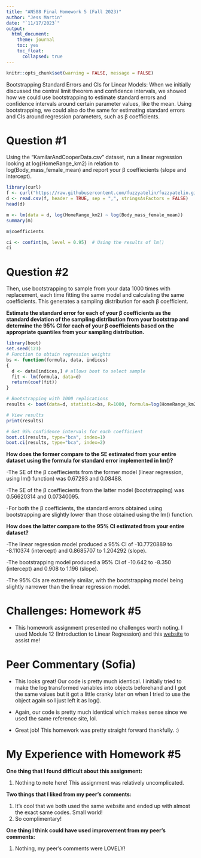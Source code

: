 ```yaml
---
title: "AN588 Final Homework 5 (Fall 2023)"
author: "Jess Martin"
date: "`11/17/2023`"
output: 
  html_document:
    theme: journal
    toc: yes
    toc_float:
      collapsed: true
---
```


```r
knitr::opts_chunk$set(warning = FALSE, message = FALSE) 
```

Bootstrapping Standard Errors and CIs for Linear Models: When we initially discussed the central limit theorem and confidence intervals, we showed how we could use bootstrapping to estimate standard errors and confidence intervals around certain parameter values, like the mean. Using bootstrapping, we could also do the same for estimating standard errors and CIs around regression parameters, such as β coefficients.

# Question #1 
Using the “KamilarAndCooperData.csv” dataset, run a linear regression looking at log(HomeRange_km2) in relation to log(Body_mass_female_mean) and report your β coeffiecients (slope and intercept).

```r
library(curl)
f <- curl("https://raw.githubusercontent.com/fuzzyatelin/fuzzyatelin.github.io/master/AN588_Fall23/KamilarAndCooperData.csv")
d <- read.csv(f, header = TRUE, sep = ",", stringsAsFactors = FALSE)
head(d)
```

```r
m <- lm(data = d, log(HomeRange_km2) ~ log(Body_mass_female_mean))
summary(m)
```

```r
m$coefficients
```

```r
ci <- confint(m, level = 0.95)  # Using the results of lm()
ci
```

# Question #2

Then, use bootstrapping to sample from your data 1000 times with replacement, each time fitting the same model and calculating the same coefficients. This generates a sampling distribution for each β coefficient.

**Estimate the standard error for each of your β coefficients as the standard deviation of the sampling distribution from your bootstrap and determine the 95% CI for each of your β coefficients based on the appropriate quantiles from your sampling distribution.**

```r
library(boot)
set.seed(123)
# Function to obtain regression weights
bs <- function(formula, data, indices)
{
  d <- data[indices,] # allows boot to select sample
  fit <- lm(formula, data=d)
  return(coef(fit))
}
```

```r
# Bootstrapping with 1000 replications
results <- boot(data=d, statistic=bs, R=1000, formula=log(HomeRange_km2) ~ log(Body_mass_female_mean))
```

```r
# View results
print(results)
```

```r
# Get 95% confidence intervals for each coefficient
boot.ci(results, type="bca", index=1)
boot.ci(results, type="bca", index=2)
```

**How does the former compare to the SE estimated from your entire dataset using the formula for standard error implemented in lm()?**

-The SE of the β coeffiecients from the former model (linear regression, using lm() function) was 0.67293 and 0.08488.

-The SE of the β coeffiecients from the latter model (bootstrapping) was 0.56620314 and 0.07340095.

-For both the β coefficients, the standard errors obtained using bootstrapping are slightly lower than those obtained using the lm() function.

**How does the latter compare to the 95% CI estimated from your entire dataset?**

-The linear regression model produced a 95% CI of -10.7720889 to -8.110374 (intercept) and 0.8685707 to 1.204292 (slope).

-The bootstrapping model produced a 95% CI of -10.642 to -8.350 (intercept) and 0.908 to 1.196 (slope).

-The 95% CIs are extremely similar, with the bootstrapping model being slightly narrower than the linear regression model.

# Challenges: Homework #5

* This homework assignment presented no challenges worth noting. I used Module 12 (Introduction to Linear Regression) and this [website](https://www.statmethods.net/advstats/bootstrapping.html) to assist me!

# Peer Commentary (Sofia)

* This looks great! Our code is pretty much identical. I initially tried to make the log transformed variables into objects beforehand and I got the same values but it got a little cranky later on when I tried to use the object again so I just left it as log().

* Again, our code is pretty much identical which makes sense since we used the same reference site, lol. 

* Great job! This homework was pretty straight forward thankfully. :)

# My Experience with Homework #5

**One thing that I found difficult about this assignment:**

1. Nothing to note here! This assignment was relatively uncomplicated.

**Two things that I liked from my peer's comments:**

1. It's cool that we both used the same website and ended up with almost the exact same codes. Small world!
2. So complimentary!

**One thing I think could have used improvement from my peer's comments:**

1. Nothing, my peer's comments were LOVELY!